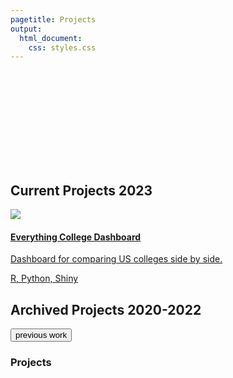 ```yaml
---
pagetitle: Projects
output:
  html_document:
    css: styles.css
---
```

<link id="theme-style" rel= "stylesheet" href="light.css">

<div class = "overall-container c-project">
<section class= "container project project-section">
<div class="bar-animation-container">
<svg class="svg5">
<rect class = "one" ></rect>
<rect class = "two"></rect>
<rect class = "three"></rect>
</svg>
</div>

<div class="project-col-container">
<h2 class= "project-header">
<span class="project-rest">Current Projects</span>
<span class= "project-num"> 2023</span>
</h2>

<a class= "card-link" href="#">
<div class= "project-card">
<picture><img  class= "pic select-pic" src="imgs/college_dash.png"></picture>
<div class="card-description">
  <h4 class= "card-heading">Everything College Dashboard</h4>
  <p class= "card-info">Dashboard for comparing US colleges side by side.</p>
  <p class= "card-tags">R, Python, Shiny</p>
</div>
</div>
</a>

<div class= "divider"> </div>

<h2 class= "project-header">
<span class="project-rest">Archived Projects</span>
<span class= "project-num"> 2020-2022</span>
</h2>

<form class = "button-form" action="https://larylc.github.io/Independent-Projects-/index.html">
  <button class= "previous-button">previous work</button>
</form>

</div>



<div class= "page-design-container">
<div class = "page-design-holder">
<div class= "page-design-line"></div>
<h3 class= "page-design-info projects-info">Projects</h3>
</div>
</div>

<section>
</div>


<script src="https://d3js.org/d3.v6.min.js"></script>
<script src="./script.js" defer></script>


